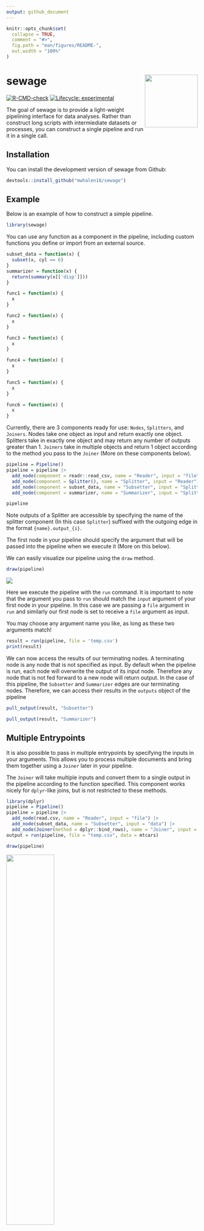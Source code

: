 ```yaml
---
output: github_document
---
```


<!-- README.md is generated from README.Rmd. Please edit that file -->

```r
knitr::opts_chunk$set(
  collapse = TRUE,
  comment = "#>",
  fig.path = "man/figures/README-",
  out.width = "100%"
)
```

# sewage <a href="https://mwhalen18.github.io/sewage/"><img src="man/figures/logo.png" align="right" height="139" /></a>

<!-- badges: start -->
[![R-CMD-check](https://github.com/mwhalen18/sewage/actions/workflows/R-CMD-check.yaml/badge.svg)](https://github.com/mwhalen18/sewage/actions/workflows/R-CMD-check.yaml)
[![Lifecycle: experimental](https://img.shields.io/badge/lifecycle-experimental-orange.svg)](https://lifecycle.r-lib.org/articles/stages.html#experimental)
<!-- badges: end -->

The goal of sewage is to provide a light-weight pipelining interface for data analyses. Rather than construct long scripts with intermiediate datasets or processes, you can construct a single pipeline and run it in a single call.

## Installation

You can install the development version of sewage from Github:

```r
devtools::install_github("mwhalen18/sewage")
```

## Example

Below is an example of how to construct a simple pipeline.

```r
library(sewage)
```

You can use any function as a component in the pipeline, including custom functions you define or import from an external source. 

```r
subset_data = function(x) {
  subset(x, cyl == 6)
}
summarizer = function(x) {
  return(summary(x[['disp']]))
}
```

```r
func1 = function(x) {
  x
}

func2 = function(x) {
  x
}

func3 = function(x) {
  x
}

func4 = function(x) {
  x
}

func5 = function(x) {
  x
}

func6 = function(x) {
  x
}
```

Currently, there are 3 components ready for use: `Nodes`, `Splitters`, and `Joiners`. Nodes take one object as input and return exactly one object. Splitters take in exactly one object and may return any number of outputs greater than 1. `Joiners` take in multiple objects and return 1 object according to the method you pass to the `Joiner` (More on these components below).

```r
pipeline = Pipeline()
pipeline = pipeline |>
  add_node(component = readr::read_csv, name = "Reader", input = "file", show_col_types = FALSE) |>
  add_node(component = Splitter(), name = "Splitter", input = "Reader") |>
  add_node(component = subset_data, name = "Subsetter", input = "Splitter.output_2") |>
  add_node(component = summarizer, name = "Summarizer", input = "Splitter.output_1")
```

```r
pipeline
```

Note outputs of a Splitter are accessible by specifying the name of the splitter component (In this case `Splitter`) suffixed with the outgoing edge in the format `{name}.output_{i}`.

The first node in your pipeline should specify the argument that will be passed into the pipeline when we execute it (More on this below).

We can easily visualize our pipeline using the `draw` method.

```r
draw(pipeline)
```

![](man/figures/pipeline-vis.png)

Here we execute the pipeline with the `run` command. It is important to note that the argument you pass to `run` should match the `input` argument of your first node in your pipeline. In this case we are passing a `file` argument in `run` and similarly our first node is set to receive a `file` argument as input.

You may choose any argument name you like, as long as these two arguments match!

```r
result = run(pipeline, file = 'temp.csv')
print(result)
```


We can now access the results of our terminating nodes. A terminating node is any node that is not specified as input. By default when the pipeline is run, each node will overwrite the output of its input node. Therefore any node that is not fed forward to a new node will return output. In the case of this pipeline, the `Subsetter` and `Summarizer` edges are our terminating nodes. Therefore, we can access their results in the `outputs` object of the pipeline

```r
pull_output(result, "Subsetter")
```

```r
pull_output(result, "Summarizer")
```

## Multiple Entrypoints

It is also possible to pass in multiple entrypoints by specifying the inputs in your arguments. This allows you to process multiple documents and bring them together using a `Joiner` later in your pipeline. 

The `Joiner` will take multiple inputs and convert them to a single output in the pipeline according to the function specified. This component works nicely for `dplyr`-like joins, but is not restricted to these methods. 

```r
library(dplyr)
pipeline = Pipeline()
pipeline = pipeline |>
  add_node(read.csv, name = "Reader", input = "file") |>
  add_node(subset_data, name = "Subsetter", input = "data") |>
  add_node(Joiner(method = dplyr::bind_rows), name = "Joiner", input = c("Reader", "Subsetter"))
output = run(pipeline, file = "temp.csv", data = mtcars)
```

```r
draw(pipeline)
```

![](man/figures/multi-pipeline-viz.png){width=50%}

## Specifying entrypoints

One of the benefits of {sewage} is that we can pick the pipeline up at any point using the optional `start` and `halt` options in `run`. This means we can build an entire data pipeline, but test small sections. For example, we may want to pass data down one branch without running the entire pipeline.

```r
pipeline = Pipeline()
pipeline = pipeline |>
  add_node(readr::read_csv, name = "Reader", input = "file", show_col_types = FALSE) |>
  add_node(Splitter(), name = "Splitter", input = "Reader") |>
  add_node(summarizer, name = "Summarizer", input = "Splitter.output_1") |>
  add_node(subset_data, name = "Subsetter", input = "Splitter.output_2") |>
  add_node(func1, name = "Func1", input = "Subsetter") |>
  add_node(func2, name = "Func2", input = "Func1") |>
  add_node(func3, name = "Func3", input = "Func2") |>
  add_node(func4, name = "Func4", input = "Func3") |>
  add_node(func5, name = "Func5", input = "Func4") |>
  add_node(func6, name = "Func6", input = "Summarizer")

result = run(pipeline, start = 'Subsetter', halt = "Func3", Splitter.output_2 = mtcars)
result
```

We see that the pipeline has stopped at the "Func3" node. Note we still have to pass the correct input name to the run command just as if it was the first node in the pipeline. Sewage pipelines are executed sequentially in the order you specify them in the pipeline. This means everything after your starting node will be executed and therefore must have an input at runtime. For more information, see the "Building Pipelines" vignette. 


## Conclusion

Using these three components (`Nodes`, `Splitters` and `Joiners`) you can construct complex data pipelines and run them in a single call. By leveraging the `start` and `halt` arguments not only can we construct large complex data pipelines, but we can isolate components of the pipeline making data scripts more modular and easier to maintain. 
